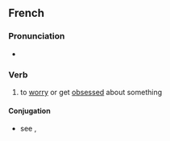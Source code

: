 ==French==
===Pronunciation===
* {{fr-IPA}}

===Verb===
{{fr-verb}}

# {{lb|fr|idiomatic|rare}} to [[worry]] or get [[obsess]]ed about something

====Conjugation====
* see {{m|fr|se}}, {{m|fr|mettre}}
